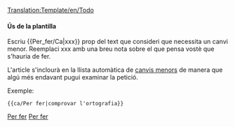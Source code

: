 <noinclude>[[Translation:Template/en/Todo]]{{en/-}}</noinclude>{{ca/Metacaixa d'avís| tipus  = informació
| imatge = Klipper.png
| text   = <strong>Per fer...</strong><br />{{{1|Qui va afegir aquesta plantilla no ha indicat el que havia de fer-se, per la qual cosa han de ser esborrada o actualitzada amb l'acció corresponent.}}}
}}<includeonly>{{{2|[[Category:ca/Per fer]]}}}</includeonly><noinclude>

====Ús de la plantilla====
Escriu <nowiki>{{</nowiki>Per_fer/Ca<nowiki>|xxx}}</nowiki> prop del text que consideri que necessita un canvi menor. Reemplaci xxx amb una breu nota sobre el que pensa vostè que s'hauria de fer.

L'article s'inclourà en la llista automàtica de [[Category/ca/Per fer|canvis menors]] de manera que algú més endavant pugui examinar la petició.

Exemple:
<pre>{{ca/Per fer|comprovar l'ortografia}}</pre>

[[Category:ca/Plantilles|Per fer]][[Category:ca/Caixes de missatges|Per fer]]</noinclude>